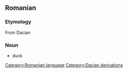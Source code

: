 == Romanian ==
=== Etymology ===
From Dacian
=== Noun ===
* duck

[[Category:Romanian language]]
[[Category:Dacian derivations]]